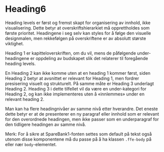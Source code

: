 
<Meta of={HeadingStories} />

# Heading6

Heading levels er først og fremst skapt for organisering av innhold, ikke visualisering. Dette betyr at overskriftshierarkiet må opprettholdes som første prioritet. Headingene i seg selv kan styles for å følge den visuelle designmalen, men rekkefølgen på overskriftene er av absolutt største viktighet.

Heading 1 er kapitteloverskriften, om du vil, mens de påfølgende under-headingene er oppdeling av budskapet slik det relaterer til foregående heading levels.

En Heading 2 kan ikke komme uten at en heading 1 kommer først, siden Heading 2 betyr at avsnittet er relevant for Heading 1, men fordrer presisering visuelt og strukturelt. På samme måte er Heading 3 underlagt Heading 2. Heading 3 i dette tilfellet vil da være en under-kategori for Heading 2, og kan ikke implementeres uten å «innlemmes» under en relevant heading 2.

Man kan ha flere headingnivåer av samme nivå etter hverandre. Det eneste dette betyr er at de presenterer en ny paragraf eller innhold som er relevant for den overordnede headingen, men ikke passer som en underparagraf for den tidligere headingen av samme nivå.

Merk: For å sikre at SpareBank1-fonten settes som default på tekst også utenom disse komponentene må du passe på å ha klassen `.ffe-body` på eller nær `body`-elementet.

<Canvas of={HeadingStories.Standard} />
<Controls of={HeadingStories.Standard} />
